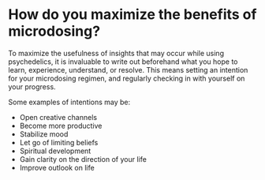 # How do you maximize the benefits of microdosing? 

To maximize the usefulness of insights that may occur while using psychedelics, it is invaluable to write out beforehand what you hope to learn, experience, understand, or resolve. This means setting an intention for your microdosing regimen, and regularly checking in with yourself on your progress. 

Some examples of intentions may be: 
- Open creative channels
- Become more productive
- Stabilize mood
- Let go of limiting beliefs
- Spiritual development 
- Gain clarity on the direction of your life
- Improve outlook on life 
